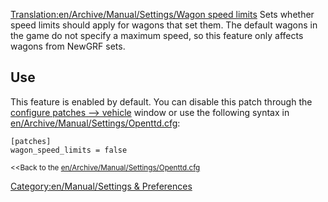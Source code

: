 [[Translation:en/Archive/Manual/Settings/Wagon speed limits]]
Sets whether speed limits should apply for wagons that set them. The default wagons in the game do not specify a maximum speed, so this feature only affects wagons from NewGRF sets.

== Use ==

This feature is enabled by default. You can disable this patch through the [[en/Archive/Manual/Settings/Configuring patches/Vehicles|configure patches --> vehicle]] window or use the following syntax in [[en/Archive/Manual/Settings/Openttd.cfg]]:

 [patches]
 wagon_speed_limits = false
<small><<Back to the [[en/Archive/Manual/Settings/Openttd.cfg]]</small>
[[Category:en/Manual/Settings & Preferences]]